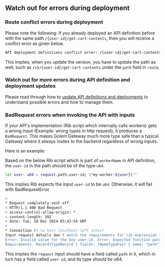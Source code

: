## Watch out for errors during deployment

### Route conflict errors during deployment

Please note the following: If you already deployed an API definition before with the same path `/{user-id}/get-cart-contents`,
then you will receive a conflict error as given below.

```bash filename="Terminal" copy
API deployment definitions conflict error: /{user-id}/get-cart-contents
```

This implies, when you update the version, you have to update the path as well, such as `/v5/{user-id}/get-cart-contents`
under the `path` field in `route`.

### Watch out for more errors during API definition and deployment updates

Please read through how to [update API definitions and deployments](/invoke/making-custom-apis/update-api-deployment)
to understand possible errors and how to manage them.

### BadRequest errors when invoking the API with inputs

If your API's implementation (Rib script which internally calls workers) gets a wrong input (Example: wrong types in http request),
it produces a `BadRequest`. This makes Golem Gateway much more type safe than a typical Gateway
where it always routes to the backend regardless of wrong inputs.

Here is an example:

Based on the below Rib script which is part of `workerName` in API definition, the `user-id` in the path
should be of the type `u64`.

```bash filename="Terminal" copy
let user: u64 = request.path.user-id; \"my-worker-${user}\""
```

This implies Rib expects the input `user-id` to be `u64`. Otherwise, it will fail with BadRequestError

```bash filename="Terminal" copy
>
* Request completely sent off
< HTTP/1.1 400 Bad Request
< access-control-allow-origin: *
< content-length: 392
< date: Tue, 10 Dec 2024 03:42:54 GMT
<
* Connection #1 to host localhost left intact
Input request details don't match the requirements for rib expression to execute: Invalid value for the key path.
Error: Invalid value for the key user-id. Error: Expected function parameter type is u64. But found string.
Requirements. Record(TypeRecord { fields: [NameTypePair { name: "path", typ: Record(TypeRecord { fields: [NameTypePair { name: "user-id", typ: U64(TypeU64) }] }) }] })%

```

This implies the `request` input should have a field called `path` in it, which in turn has a field called `user-id`,
and its type _should be_ u64.
